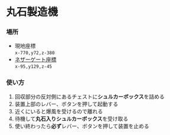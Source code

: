 # 丸石製造機

### 場所  
- 現地座標  
`x-770,y72,z-380`  
- [ネザーゲート座標](https://etwas-server-docs.vercel.app/world/nether-portal)  
`x-95,y129,z-45`

### 使い方
1. 回収部分の反対側にあるチェストに**シュルカーボックス**を詰める  
2. 装置上部のレバー、ボタンを押して起動する  
3. 近くにいると爆風を受けるので離れる  
4. 待機して**丸石入りシュルカーボックス**を受け取る
5. 使い終わったら**必ず**レバー、ボタンを押して装置を止める  